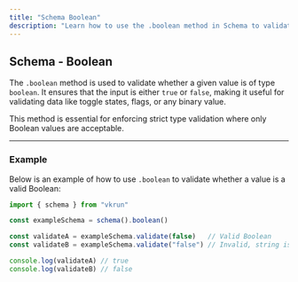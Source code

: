 ```yaml
---
title: "Schema Boolean"
description: "Learn how to use the .boolean method in Schema to validate Boolean values with precision and reliability."
---
```


## Schema - Boolean

The `.boolean` method is used to validate whether a given value is of type `boolean`. It ensures that the input is either `true` or `false`, making it useful for validating data like toggle states, flags, or any binary value.

This method is essential for enforcing strict type validation where only Boolean values are acceptable.

---

### Example

Below is an example of how to use `.boolean` to validate whether a value is a valid Boolean:

```ts
import { schema } from "vkrun"

const exampleSchema = schema().boolean()

const validateA = exampleSchema.validate(false)   // Valid Boolean
const validateB = exampleSchema.validate("false") // Invalid, string is not a Boolean

console.log(validateA) // true
console.log(validateB) // false
```
